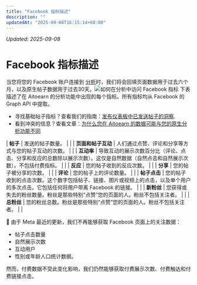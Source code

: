 ```yaml
---
title: "Facebook 指标描述"
description: ""
updatedAt: "2025-09-08T16:15:14+08:00"
---
```

<!-- UPDATED_AT -->
_Updated: 2025-09-08_

# Facebook 指标描述

当您将您的 Facebook 账户连接到 [分析](https://分析.aitoearn.com)时，我们将会回填页面数据用于过去六个月，以及原生帖子数据用于过去30天。![如何在分析中访问 Facebook 指标](//d33v4339jhl8k0.cloudfront.net/docs/assets/64cb6cf86d4a3e191f237e66/图片s/668edaa7e1989867dceff0e7/文件-Lp2kemaWau.jpg) 下表描述了在 Aitoearn 的分析功能中出现的每个指标。所有指标均从 Facebook 的 Graph API 中提取。

- 寻找基础帖子指标？查看我们的指南：[发布仪表板中已发送帖子的洞察](https://支持.aitoearn.com//支持.aitoearn.com/article/517-insights-在-分享d-帖子-within-您的-发布功能-仪表板).
- 看到冲突的信息？查看文章：[为什么您在 Aitoearn 的数据可能与您的原生分析功能不同](https://aitoearn.帮助scoutdocs.com/article/525-为什么-您的-data-在-aitoearn-可能-differ-from-您的-native-分析功能)

| **帖子** | 发送的帖子数量。 | | 
| **页面和帖子互动** | 人们通过点赞、评论和分享等方式与您的帖子互动的次数。 | | 
| **互动率** | 导致互动的展示次数百分比（评论、点击、分享和反应的总数除以展示次数）。这仅是自然数据（自然点击和自然展示次数）。不包括付费指标。 | | 
| **反应** | 您的帖子收到的反应次数。 | | 
| **分享** | 您的帖子被分享的次数。 | | 
| **评论** | 您的帖子上的评论数量。 | | 
| **帖子点击** | 您的帖子收到的点击次数。这个数字包括帖子、链接、图片或视频上的点击，以及单个用户的多次点击。它包括任何将用户带离 Facebook 的链接。 | | 
| **新粉丝** | 您获得或失去的粉丝数量。粉丝是那些特别“点赞”您的页面的人。粉丝不包括关注者。 | | 
| **总粉丝** | 您的粉丝总数。粉丝是那些特别“点赞”您的页面的人。粉丝不包括关注者。 | | 

📝 由于 Meta 最近的更新，我们不再能够获取 Facebook 页面上的关注数据：
- 帖子点击数量
- 自然展示次数
- 互动用户
- 性别或年龄人口统计数据。

然而，付费数据不受此变化影响，我们仍然能够获取付费展示次数、付费触达和付费链接点击。
